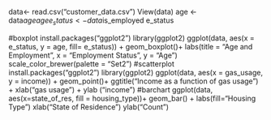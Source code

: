 data<- read.csv("customer_data.csv")
View(data)
age <- data$age
age
e_status <- data$is_employed
e_status


#boxplot
install.packages("ggplot2")
library(ggplot2)
ggplot(data, aes(x = e_status, y = age, fill= e_status)) +
  geom_boxplot()+
  labs(title = "Age and Employment", x = "Employment Status", y = "Age")
  scale_color_brewer(palette = "Set2")
#scatterplot
install.packages("ggplot2")
library(ggplot2)
ggplot(data, aes(x = gas_usage, y = income)) +
  geom_point()+
  ggtitle("Income as a function of gas usage") +
  xlab("gas usage") +
  ylab ("income")
#barchart
ggplot(data, aes(x=state_of_res, fill = housing_type))+
  geom_bar() +
  labs(fill="Housing Type")
  xlab("State of Residence")
  ylab("Count")